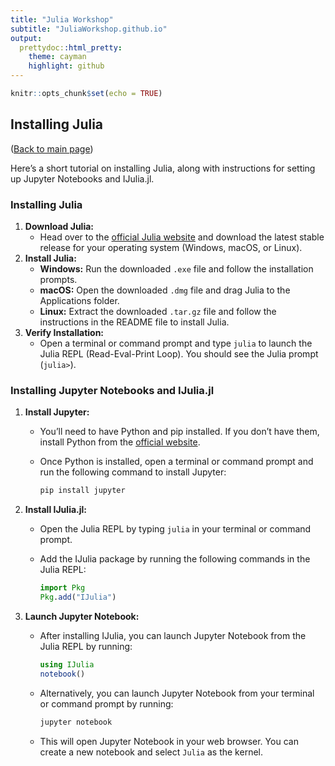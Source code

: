 ```yaml
---
title: "Julia Workshop" 
subtitle: "JuliaWorkshop.github.io"
output:
  prettydoc::html_pretty:
    theme: cayman
    highlight: github
---
```


```r
knitr::opts_chunk$set(echo = TRUE)
```

## Installing Julia

(<a href="index.html">Back to main page</a>)

Here's a short tutorial on installing Julia, along with instructions for setting up Jupyter Notebooks and IJulia.jl.

### Installing Julia
1. **Download Julia:**
   - Head over to the [official Julia website](https://julialang.org/downloads/) and download the latest stable release for your operating system (Windows, macOS, or Linux).

2. **Install Julia:**
   - **Windows:** Run the downloaded `.exe` file and follow the installation prompts.
   - **macOS:** Open the downloaded `.dmg` file and drag Julia to the Applications folder.
   - **Linux:** Extract the downloaded `.tar.gz` file and follow the instructions in the README file to install Julia.

3. **Verify Installation:**
   - Open a terminal or command prompt and type `julia` to launch the Julia REPL (Read-Eval-Print Loop). You should see the Julia prompt (`julia>`).

### Installing Jupyter Notebooks and IJulia.jl
1. **Install Jupyter:**
   - You'll need to have Python and pip installed. If you don't have them, install Python from the [official website](https://www.python.org/downloads/).
   - Once Python is installed, open a terminal or command prompt and run the following command to install Jupyter:
     ```sh
     pip install jupyter
     ```

2. **Install IJulia.jl:**
   - Open the Julia REPL by typing `julia` in your terminal or command prompt.
   - Add the IJulia package by running the following commands in the Julia REPL:
     ```julia
     import Pkg
     Pkg.add("IJulia")
     ```

3. **Launch Jupyter Notebook:**
   - After installing IJulia, you can launch Jupyter Notebook from the Julia REPL by running:
     ```julia
     using IJulia
     notebook()
     ```
   - Alternatively, you can launch Jupyter Notebook from your terminal or command prompt by running:
     ```sh
     jupyter notebook
     ```
   - This will open Jupyter Notebook in your web browser. You can create a new notebook and select `Julia` as the kernel.

